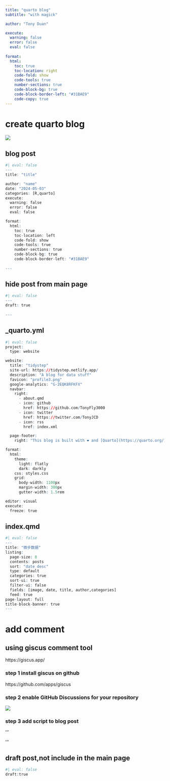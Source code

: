 ```yaml
---
title: "quarto blog"
subtitle: "with magick"

author: "Tony Duan"

execute:
  warning: false
  error: false
  eval: false
  
format:
  html:
    toc: true
    toc-location: right
    code-fold: show
    code-tools: true
    number-sections: true
    code-block-bg: true
    code-block-border-left: "#31BAE9"
    code-copy: true
---
```


# create quarto blog

![](https://tidystep.netlify.app/posts/publish%20quarto%20blog/images/quarto-blog-v2.png)

## blog post

```r
#| eval: false
---
title: "title"

author: "name"
date: "2024-05-03"
categories: [R,quarto]
execute:
  warning: false
  error: false
  eval: false

format:
  html:
    toc: true
    toc-location: left
    code-fold: show
    code-tools: true
    number-sections: true
    code-block-bg: true
    code-block-border-left: "#31BAE9"
    
---
```

## hide post from main page

```r
#| eval: false
---
draft: true  
  
---
```

## \_quarto.yml

```r
#| eval: false
project:
  type: website

website:
  title: "tidystep"
  site-url: https://tidystep.netlify.app/
  description: "A blog for data stuff"
  favicon: "profile3.png"
  google-analytics: "G-2EQK8RFKFX"
  navbar:
    right:
      - about.qmd
      - icon: github
        href: https://github.com/TonyFly3000
      - icon: twitter
        href: https://twitter.com/TonyJCD
      - icon: rss
        href: index.xml

  page-footer:
    right: "This blog is built with ❤️ and [Quarto](https://quarto.org/)."

format:
  html:
    theme: 
      light: flatly
      dark: darkly
    css: styles.css
    grid:
      body-width: 1100px
      margin-width: 300px
      gutter-width: 1.5rem

editor: visual
execute:
  freeze: true
```

## index.qmd

```r
#| eval: false
---
title: "微步数据"
listing:
  page-size: 8
  contents: posts
  sort: "date desc"
  type: default
  categories: true
  sort-ui: true
  filter-ui: false
  fields: [image, date, title, author,categories]
  feed: true
page-layout: full
title-block-banner: true
---

```

# add comment

## using giscus comment tool

https://giscus.app/

### step 1 install giscus on github

https://github.com/apps/giscus

### step 2 enable GitHub Discussions for your repository

![](images/clipboard-2990658216.png)

### step 3 add script to blog post

'''
<script src="https://giscus.app/client.js"
        data-repo="[ENTER REPO HERE]"
        data-repo-id="[ENTER REPO ID HERE]"
        data-category="[ENTER CATEGORY NAME HERE]"
        data-category-id="[ENTER CATEGORY ID HERE]"
        data-mapping="pathname"
        data-strict="0"
        data-reactions-enabled="1"
        data-emit-metadata="0"
        data-input-position="bottom"
        data-theme="preferred_color_scheme"
        data-lang="en"
        crossorigin="anonymous"
        async>
</script>
'''

## draft post,not include in the main page

```r
#| eval: false
draft:true
```
